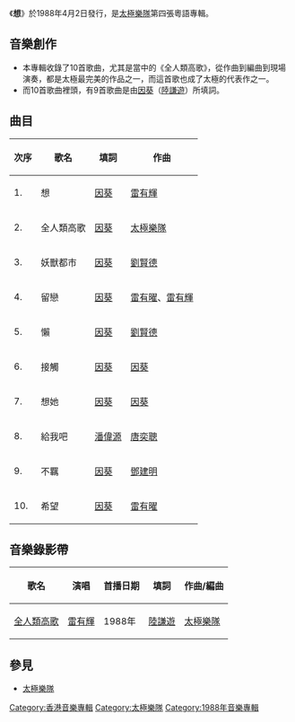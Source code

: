 {{Album infobox | <!-- See Wikipedia:WikiProject_Albums -->
|  Name        = 想
|  Type        = [[專輯|專輯]]
|  Artist      = [[太極樂隊|太極樂隊]]
|  Cover       = 
|  Background  = 
|  Released    = 1988年4月2日 
|  Recorded    = 1988年1月
|  Genre       = [[粵語流行音樂|粵語流行音樂]]
|  Label       = [[華納唱片|華納唱片]]
|  Last album  = [[禁區|禁區]]<br/>（1987年10月4日）
|  This album  = '''想'''<br/>（1988年4月2日）
|  Next album  = [[沉默風暴|沉默風暴]]<br/>（1989年8月9日）
}}
《'''想'''》於1988年4月2日發行，是[[太極樂隊|太極樂隊]]第四張粵語專輯。

==音樂創作==
*本專輯收錄了10首歌曲，尤其是當中的《全人類高歌》，從作曲到編曲到現場演奏，都是太極最完美的作品之一，而這首歌也成了太極的代表作之一。
*而10首歌曲裡頭，有9首歌曲是由[[因葵|因葵]]（[[陸謙遊|陸謙遊]]）所填詞。

==曲目==
{| class="wikitable"
|-
!次序
!歌名
!填詞
!作曲
|-
| 1. || 想|| [[因葵|因葵]] ||[[雷有輝|雷有輝]]
|-
| 2. || 全人類高歌 || [[因葵|因葵]] ||[[太極樂隊|太極樂隊]]
|-
| 3. || 妖獸都市  || [[因葵|因葵]] || [[劉賢德|劉賢德]]
|-
| 4. || 留戀 || [[因葵|因葵]] || [[雷有曜|雷有曜]]、[[雷有輝|雷有輝]]
|-
| 5. || 懶 || [[因葵|因葵]] || [[劉賢德|劉賢德]]
|-
| 6. || 接觸 || [[因葵|因葵]] || [[因葵|因葵]]
|-
| 7. || 想她 ||  [[因葵|因葵]] || [[因葵|因葵]]
|-
| 8. || 給我吧 || [[潘偉源|潘偉源]] || [[唐奕聰|唐奕聰]]
|-
| 9. || 不羈  || [[因葵|因葵]] || [[鄧建明|鄧建明]]
|-
| 10. || 希望  || [[因葵|因葵]] || [[雷有曜|雷有曜]]
|}

== 音樂錄影帶 ==
{| class="wikitable"
! 歌名 !! 演唱 !! 首播日期 !! 填詞 !! 作曲/編曲 
|-
|[https://www.youtube.com/watch?v=ulakRMHkIz4  全人類高歌] {{Wayback|url=https://www.youtube.com/watch?v=ulakRMHkIz4 |date=20160325215953 }}||[[雷有輝|雷有輝]]||1988年||[[陸謙遊|陸謙遊]]||[[太極樂隊|太極樂隊]]
|}

==參見==
*[[太極樂隊|太極樂隊]]

{{album-stub}}
{{太極樂隊}}
[[Category:香港音樂專輯|Category:香港音樂專輯]]
[[Category:太極樂隊|Category:太極樂隊]]
[[Category:1988年音樂專輯|Category:1988年音樂專輯]]